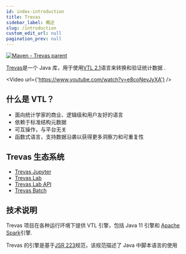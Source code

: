 ```yaml
---
id: index-introduction
title: Trevas
sidebar_label: 概述
slug: /introduction
custom_edit_url: null
pagination_prev: null
---
```



[![Maven - Trevas parent](https://maven-badges.herokuapp.com/maven-central/fr.insee.trevas/trevas-parent/badge.svg)](https://maven-badges.herokuapp.com/maven-central/fr.insee.trevas/trevas-parent)

[Trevas](https://github.com/InseeFr/Trevas)是一个 Java 库，用于使用[VTL 2.1](https://sdmx.org/validation-and-transformation-language-vtl)语言来转换和验证统计数据 .

<Video url={'https://www.youtube.com/watch?v=e8coNevJyXA'} />

## 什么是 VTL？

- 面向统计学家的商业、逻辑级和用户友好的语言
- 依赖于标准结构元数据
- 可互操作，与平台无关
- 函数式语言，支持数据沿袭以获得更多洞察力和可重复性

## Trevas 生态系统

<div style={{ textAlign: 'center' }}>
	<ThemedImage
		alt="Docusaurus themed image"
		sources={{
			light: useBaseUrl('/img/trevas-ecosystem-light.svg'),
			dark: useBaseUrl('/img/trevas-ecosystem-dark.svg'),
		}}
	/>
</div>

- [Trevas Jupyter](https://github.com/InseeFrLab/Trevas-Jupyter)
- [Trevas Lab](https://github.com/InseeFrLab/Trevas-Lab-UI)
- [Trevas Lab API](https://github.com/InseeFrLab/Trevas-Lab)
- [Trevas Batch](https://github.com/Making-Sense-Info/Trevas-Batch)

## 技术说明

Trevas 项目在各种运行环境下提供 VTL 引擎，包括 Java 11 引擎和 [Apache Spark](https://spark.apache.org/)引擎.

Trevas 的引擎是基于[JSR 223](https://jcp.org/en/jsr/detail?id=223)规范，该规范描述了 Java 中脚本语言的使用
